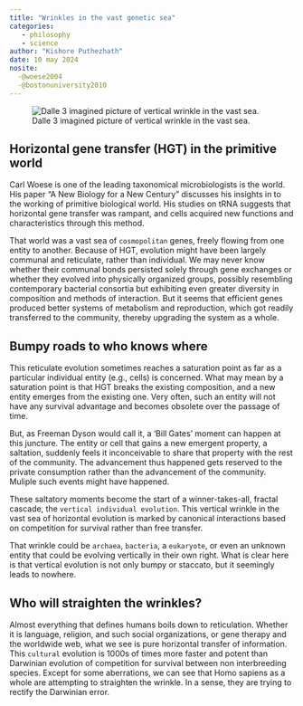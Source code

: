 ```yaml
---
title: "Wrinkles in the vast genetic sea"
categories: 
   - philosophy
   - science
author: "Kishore Puthezhath"
date: 10 may 2024
nosite:
  -@woese2004
  -@bostonuniversity2010
---
```


![Dalle 3 imagined picture of vertical wrinkle in the vast sea.](images/wrinkle.jpeg)

## Horizontal gene transfer (HGT) in the primitive world

Carl Woese is one of the leading taxonomical microbiologists is the world. His paper "A New Biology for a New Century" discusses his insights in to the working of primitive biological world. His studies on tRNA suggests that horizontal gene transfer was rampant, and cells acquired new functions and characteristics through this method.

That world was a vast sea of `cosmopolitan` genes, freely flowing from one entity to another. Because of HGT, evolution might have been largely communal and reticulate, rather than individual. We may never know whether their communal bonds persisted solely through gene exchanges or whether they evolved into physically organized groups, possibly resembling contemporary bacterial consortia but exhibiting even greater diversity in composition and methods of interaction. But it seems that efficient genes produced better systems of metabolism and reproduction, which got readily transferred to the community, thereby upgrading the system as a whole.

## Bumpy roads to who knows where

This reticulate evolution sometimes reaches a saturation point as far as a particular individual entity (e.g., cells) is concerned. What may mean by a saturation point is that HGT breaks the existing composition, and a new entity emerges from the existing one. Very often, such an entity will not have any survival advantage and becomes obsolete over the passage of time.

But, as Freeman Dyson would call it, a 'Bill Gates' moment can happen at this juncture. The entity or cell that gains a new emergent property, a saltation, suddenly feels it inconceivable to share that property with the rest of the community. The advancement thus happened gets reserved to the private consumption rather than the advancement of the community. Muliple such events might have happened.

These saltatory moments become the start of a winner-takes-all, fractal cascade, the `vertical individual evolution`. This vertical wrinkle in the vast sea of horizontal evolution is marked by canonical interactions based on competition for survival rather than free transfer.

That wrinkle could be `archaea`, `bacteria`, a `eukaryote`, or even an unknown entity that could be evolving vertically in their own right. What is clear here is that vertical evolution is not only bumpy or staccato, but it seemingly leads to nowhere.

## Who will straighten the wrinkles?

Almost everything that defines humans boils down to reticulation. Whether it is language, religion, and such social organizations, or gene therapy and the worldwide web, what we see is pure horizontal transfer of information. This `cultural` evolution is 1000s of times more faster and potent than Darwinian evolution of competition for survival between non interbreeding species. Except for some aberrations, we can see that Homo sapiens as a whole are attempting to straighten the wrinkle. In a sense, they are trying to rectify the Darwinian error.
